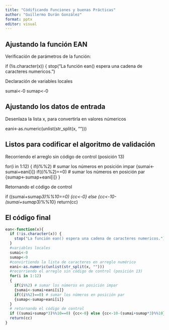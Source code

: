 ```yaml
---
title: "Códificando Funciones y buenas Prácticas"
author: "Guillermo Durán González"
format: pptx
editor: visual
---
```


## Ajustando la función EAN

Verificación de parámetros de la función:


  if (!is.character(x)) {
    stop("La función ean() espera una cadena de caracteres numericos.")


Declaración de variables locales

  sumai<-0
  sumap<-0
  
## Ajustando los datos de entrada

Desenlaza la lista x, para convertirla en valores númericos

  eani<-as.numeric(unlist(str_split(x, "")))
  
## Listos para codificar el algoritmo de validación

Recorriendo el arreglo sin código de control (posición 13)

  for(i in 1:12)
  {
    if(i%%2) # sumar los números en posición impar
    {sumai<-sumai+eani[i]}
    if((i%%2)==0) # sumar los números en posición par
    {sumap<-sumap+eani[i]} 
  }
  
Retornando el código de control

  if ((sumai+sumap*3)%%10==0) {cc<-0} else {cc<-10-(sumai+sumap*3)%%10} 
  return(cc)



## El código final


```r
ean<-function(x){
  if (!is.character(x)) {
    stop("La función ean() espera una cadena de caracteres numericos.")
  }
  #variables locales
  sumai<-0
  sumap<-0
  #convirtiendo la lista de caracteres en arreglo numérico 
  eani<-as.numeric(unlist(str_split(x, "")))
  #recorriendo el arreglo sin código de control (posición 13)
  for(i in 1:12)
  {
    if(i%%2) # sumar los números en posición impar
    {sumai<-sumai+eani[i]}
    if((i%%2)==0) # sumar los números en posición par
    {sumap<-sumap+eani[i]} 
  }
  # retornando el código de control
  if ((sumai+sumap*3)%%10==0) {cc<-0} else {cc<-10-(sumai+sumap*3)%%10} 
  return(cc)
}

```
